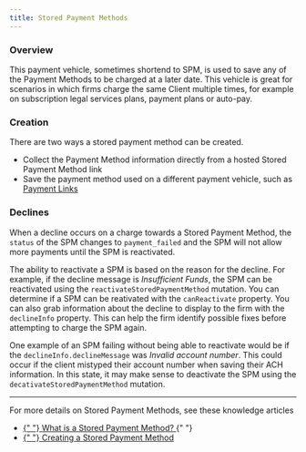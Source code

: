 ```yaml
---
title: Stored Payment Methods
---
```


### Overview

This payment vehicle, sometimes shortend to SPM, is used to save any of the Payment Methods to be charged at a later date. This vehicle is great for scenarios in which firms charge the same Client multiple times, for example on subscription legal services plans, payment plans or auto-pay.

### Creation

There are two ways a stored payment method can be created.

- Collect the Payment Method information directly from a hosted Stored Payment Method link
- Save the payment method used on a different payment vehicle, such as <a href="https://docs.confidolegal.com/docs/payment-vehicles/payment-links">Payment Links</a>

### Declines

When a decline occurs on a charge towards a Stored Payment Method, the `status` of the SPM changes to `payment_failed` and the SPM will not allow more payments until the SPM is reactivated.

The ability to reactivate a SPM is based on the reason for the decline. For example, if the decline message is _Insufficient Funds_, the SPM can be reactivated using the `reactivateStoredPaymentMethod` mutation. You can determine if a SPM can be reativated with the `canReactivate` property. You can also grab information about the decline to display to the firm with the `declineInfo` property. This can help the firm identify possible fixes before attempting to charge the SPM again.

One example of an SPM failing without being able to reactivate would be if the `declineInfo.declineMessage` was _Invalid account number_. This could occur if the client mistyped their account number when saving their ACH information. In this state, it may make sense to deactivate the SPM using the `decativateStoredPaymentMethod` mutation.

---

For more details on Stored Payment Methods, see these knowledge articles

<ul>
  <li>
    <a href="https://confidolegal.com/knowledgebase/what-is-a-stored-payment-method">
      {" "}
      What is a Stored Payment Method?
    </a>{" "}
  </li>
  <li>
    <a href="https://confidolegal.com/knowledgebase/how-do-i-create-stored-payment-methods">
      {" "}
      Creating a Stored Payment Method
    </a>
  </li>
</ul>
